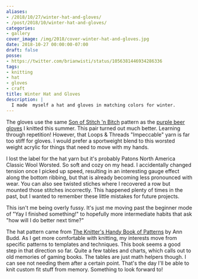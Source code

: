 ```yaml
---
aliases:
- /2018/10/27/winter-hat-and-gloves/
- /post/2018/10/winter-hat-and-gloves/
categories:
- gallery
cover_image: /img/2018/cover-winter-hat-and-gloves.jpg
date: 2018-10-27 00:00:00-07:00
draft: false
posse:
- https://twitter.com/brianwisti/status/1056381446934286336
tags:
- knitting
- hat
- gloves
- craft
title: Winter Hat and Gloves
description: |
  I made  myself a hat and gloves in matching colors for winter.
---
```


The gloves use the same [Son of Stitch 'n Bitch][] pattern as the [purple beer gloves][] I knitted this
summer. This pair turned out much better. Learning through repetition! However, that Loops & Threads "Impeccable"
yarn is far too stiff for gloves. I would prefer a sportweight blend to this worsted weight acrylic
for things that need to move with my hands.

[Son of Stitch 'n Bitch]: https://www.goodreads.com/book/show/170305.Son_of_Stitch_n_Bitch
[purple beer gloves]: /post/2018/08/beer-gloves

I lost the label for the hat yarn but it's probably Patons North America Classic Wool Worsted. So soft and
cozy on my head. I accidentally changed tension once I picked up speed, resulting in an interesting gauge
effect along the bottom ribbing, but that is already becoming less pronounced with wear. You can also see
twisted stiches where I recovered a row but mounted those stitches incorrectly. This happened plenty of times
in the past, but I wanted to remember these little mistakes for future projects.

This isn't me being overly fussy. It's just me moving past the beginner mode of "Yay I finished something!" to
hopefully more intermediate habits that ask "how will I do better next time?"

The hat pattern came from [The Knitter's Handy Book of Patterns][] by Ann Budd. As I get more
comfortable with knitting, my interests move from specific patterns to templates and techniques. This
book seems a good step in that direction so far. Quite a few tables and charts, which calls out to old
memories of gaming books. The tables are just math helpers though. I can see not needing them after a certain
point. That's the day I'll be able to knit custom fit stuff from memory. Something to look forward to!

[The Knitter's Handy Book of Patterns]: https://www.goodreads.com/book/show/85015.Knitters_Handy_Book_Of_Patterns

